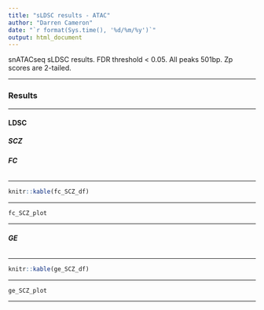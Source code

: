 ```yaml
---
title: "sLDSC results - ATAC"
author: "Darren Cameron"
date: "`r format(Sys.time(), '%d/%m/%y')`"
output: html_document
---
```


snATACseq sLDSC results. FDR threshold < 0.05. All peaks 501bp. Zp scores are 2-tailed.

***

### **Results** {.tabset}

***

#### **LDSC** {.tabset}

##### **SCZ** {.tabset}

###### **FC**

***

```R
knitr::kable(fc_SCZ_df)
```

***

```R
fc_SCZ_plot
```

***

###### **GE**

***

```R
knitr::kable(ge_SCZ_df)
```

***

```R
ge_SCZ_plot
```

***

